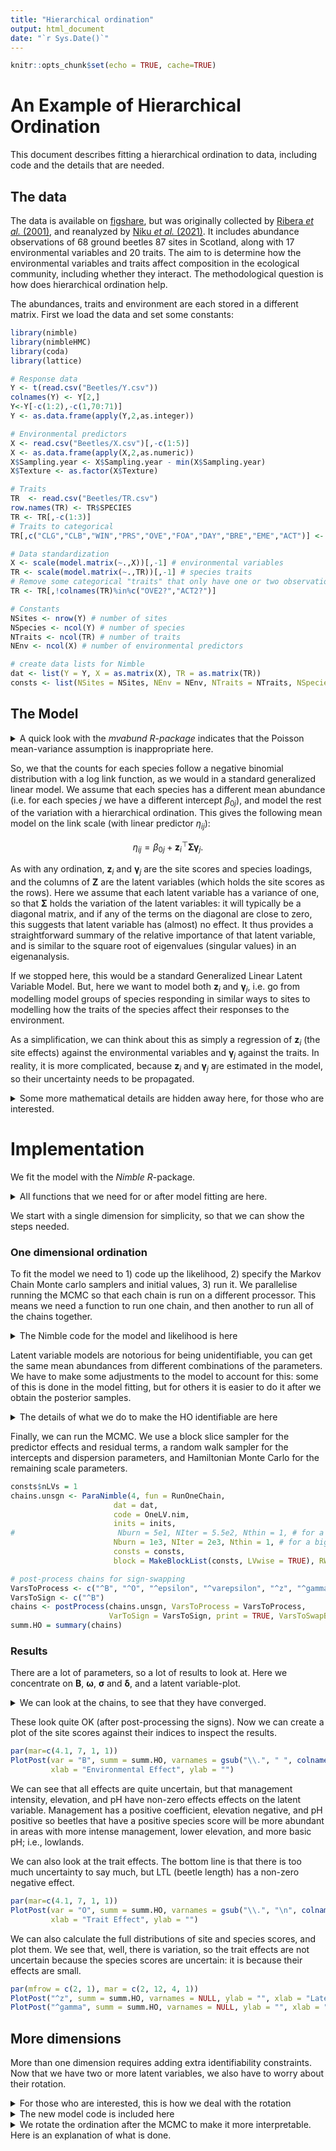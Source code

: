 ```yaml
---
title: "Hierarchical ordination"
output: html_document
date: "`r Sys.Date()`"
---
```


```r
knitr::opts_chunk$set(echo = TRUE, cache=TRUE)
```

# An Example of Hierarchical Ordination

This document describes fitting a hierarchical ordination to data, including code and the details that are needed.

## The data

The data is available on [figshare](https://doi.org/10.6084/m9.figshare.c.3297428.v1), but was originally collected by [Ribera *et al.* (2001)](https://doi.org/10.1890/0012-9658(2001)082[1112:EOLDAS]2.0.CO;2), and reanalyzed by [Niku *et al.* (2021)](https://onlinelibrary.wiley.com/doi/full/10.1002/env.2683). It includes abundance observations of 68 ground beetles 87 sites in Scotland, along with 17 environmental variables and 20 traits. The aim to is determine how the environmental variables and traits affect composition in the ecological community, including whether they interact. The methodological question is how does hierarchical ordination help.

The abundances, traits and environment are each stored in a different matrix. First we load the data and set some constants:

```r
library(nimble)
library(nimbleHMC)
library(coda)
library(lattice)

# Response data
Y <- t(read.csv("Beetles/Y.csv"))
colnames(Y) <- Y[2,]
Y<-Y[-c(1:2),-c(1,70:71)]
Y <- as.data.frame(apply(Y,2,as.integer))

# Environmental predictors
X <- read.csv("Beetles/X.csv")[,-c(1:5)]
X <- as.data.frame(apply(X,2,as.numeric))
X$Sampling.year <- X$Sampling.year - min(X$Sampling.year)
X$Texture <- as.factor(X$Texture)

# Traits
TR  <- read.csv("Beetles/TR.csv")
row.names(TR) <- TR$SPECIES
TR <- TR[,-c(1:3)]
# Traits to categorical
TR[,c("CLG","CLB","WIN","PRS","OVE","FOA","DAY","BRE","EME","ACT")] <- apply(TR[,c("CLG","CLB","WIN","PRS","OVE","FOA","DAY","BRE","EME","ACT")],2,as.factor)

# Data standardization
X <- scale(model.matrix(~.,X))[,-1] # environmental variables
TR <- scale(model.matrix(~.,TR))[,-1] # species traits
# Remove some categorical "traits" that only have one or two observations
TR <- TR[,!colnames(TR)%in%c("OVE2?","ACT2?")]

# Constants
NSites <- nrow(Y) # number of sites
NSpecies <- ncol(Y) # number of species
NTraits <- ncol(TR) # number of traits
NEnv <- ncol(X) # number of environmental predictors

# create data lists for Nimble
dat <- list(Y = Y, X = as.matrix(X), TR = as.matrix(TR))
consts <- list(NSites = NSites, NEnv = NEnv, NTraits = NTraits, NSpecies = NSpecies)
```

## The Model
<details><summary>A quick look with the *mvabund* *R-package* indicates that the Poisson mean-variance assumption is inappropriate here.</summary>

```r
meanvar.plot(Y, ylab="Sample variances (log scale)", xlab="Sample means (log scale)")
abline(a = 0, b = 1, col = "blue")
```

See [Warton (2008)](https://onlinelibrary.wiley.com/doi/pdf/10.1111/j.1442-9993.2007.01816.x) for more information.

</details>

So, we that the counts for each species follow a negative binomial distribution with a log link function, as we would in a standard generalized linear model. We assume that each species has a different mean abundance (i.e. for each species $j$ we have a different intercept $\beta_{0j}$), and model the rest of the variation with a hierarchical ordination. This gives the following mean model on the link scale (with linear predictor $\eta_{ij}$):

$$
\eta_{ij} = \beta_{0j} + \boldsymbol{z}_i^\top \boldsymbol{\Sigma} \boldsymbol{\gamma}_j.
$$

As with any ordination, $\boldsymbol{z}_i$ and $\boldsymbol{\gamma}_j$ are the site scores and species loadings, and the columns of $\boldsymbol{Z}$ are the latent variables (which holds the site scores as the rows). Here we assume that each latent variable has a variance of one, so that $\boldsymbol{\Sigma}$ holds the variation of the latent variables: it will typically be a diagonal matrix, and if any of the terms on the diagonal are close to zero, this suggests that latent variable has (almost) no effect. It thus provides a straightforward summary of the relative importance of that latent variable, and is similar to the square root of eigenvalues (singular values) in an eigenanalysis.

If we stopped here, this would be a standard Generalized Linear Latent Variable Model. But, here we want to model both $\boldsymbol{z}_i$ and $\boldsymbol{\gamma}_j$, i.e. go from modelling model groups of species responding in similar ways to sites to modelling how the traits of the species affect their responses to the environment.

As a simplification, we can think about this as simply a regression of $\boldsymbol{z}_i$ (the site effects) against the environmental variables and $\boldsymbol{\gamma}_j$ against the traits. In reality, it is more complicated, because $\boldsymbol{z}_i$ and $\boldsymbol{\gamma}_j$ are estimated in the model, so their uncertainty needs to be propagated.

<details><summary>Some more mathematical details are hidden away here, for those who are interested.</summary>
We denote the abundance at site $i = 1 \dots n$ for species $j = 1 \dots p$ as $Y_{ij}$, or as a matrix as $\boldsymbol{Y}$. The environmental variables are $x_{ik}$ for the $k = 1 \ldots K$ predictors (or $\boldsymbol{X}$ as a matrix), and $t = 1\ldots T$ traits as $\boldsymbol{TR}$. We then assume:

$$Y_{ij} \sim \text{NB}(\lambda_{ij}, \phi_j),$$
where $\phi_j$ is the scale parameter for each species. Also,

$$\text{log}(\lambda_{ij}) = \eta_{ij}.$$

Consequently, $\eta_{ij}$ is the linear predictor, which we further model with the hierarchical ordination:

$$
\eta_{ij} = \beta_{0j} + \boldsymbol{z}_i^\top \boldsymbol{\Sigma} \boldsymbol{\gamma}_j.
$$

We then model $\boldsymbol{z}_i$ (as in [van der Veen *et al.* (2023)](https://besjournals.onlinelibrary.wiley.com/doi/full/10.1111/2041-210X.14035)) and $\boldsymbol{\gamma}_j$ hierarchically:

$$
\boldsymbol{z}_i = \boldsymbol{B}^\top\boldsymbol{x}_i + \boldsymbol{\epsilon}_i,
$$
and 

$$
\boldsymbol{\gamma}_j = \boldsymbol{\omega}^\top\boldsymbol{TR}_{j} + \boldsymbol{\varepsilon}_j,
$$
where:

- $x_{ik}$ is the $k^{th}$ predictor (i.e. environmental effect) at site $i$ 
- $\boldsymbol{B}$ with entry $b_{kq} \sim \mathcal{N}(0,1)$ is the effect of the $k^{th}$ predictor on the site score for the $q^{th} = 1\ldots d$ latent variable
- $\boldsymbol{\epsilon}_i$ with entry $\epsilon_{iq} \sim \mathcal{N}(0, \sigma^2_q)$ is a vector of residuals for the unexplained part of the site score
- $TR_{jt}$ is the $t^{th}$ predictor (i.e. trait) for species $j$
- $\boldsymbol{\omega}_t$ with entry $\omega_{tq}$ is the effect of the $t^{th}$ trait on the species loading for the $q^{th}$ latent variable
- $\boldsymbol{\varepsilon}_j$ with entry $\varepsilon_{jq}  \sim \mathcal{N}(0, \delta^2_q)$ is a vector of residuals for the unexplained part of the species loading

Note that the predictors are all standardized to zero mean and unit variance. We additionally place exponential priors with rate parameter one on all the scale parameters.
</details>


# Implementation 

We fit the model with the *Nimble* *R*-package. 

<details><summary>All functions that we need for or after model fitting are here.</summary>

<details><summary>Code to generate initial values from prior distributions is here.</summary>

```r
# 1LV function
inits <- function(consts){
  B = rnorm(consts$NEnv)
  O = rnorm(consts$NTraits)
  varepsilon = rnorm(consts$NSpecies)
  epsilon = rnorm(consts$NSites)
  list(
    BSTAR = B,
    OSTAR = O,
    epsilonSTAR = epsilon,
    varepsilonSTAR = varepsilon,
    sd.Site = rexp(1),
    sd.Species = rexp(1),
    beta0 = rnorm(consts$NSpecies),
    sd.LV = rexp(1),
    phi = rexp(consts$NSpecies)
  )
}

# 2LV function
inits2 <- function(consts){
    B = matrix(rnorm(consts$nLVs*consts$NEnv),ncol=consts$nLVs)
    B[upper.tri(B)] = 0
    O = matrix(rnorm(consts$nLVs*consts$NTraits),nrow=consts$NTraits)
    O[upper.tri(O)] = 0
    varepsilon = mvtnorm::rmvnorm(consts$NSpecies,rep(0,consts$nLVs),diag(consts$nLVs))
    epsilon = mvtnorm::rmvnorm(consts$NSites,rep(0,consts$nLVs),diag(consts$nLVs))
    list(
        BSTAR = B,
        OSTAR = O,
        epsilonSTAR = epsilon,
        varepsilonSTAR = varepsilon,
        sd.Site = rexp(consts$nLVs),
        sd.Species = rexp(consts$nLVs),
        beta0 = rnorm(consts$NSpecies),
        sd.LV = rexp(consts$nLVs),
        phi = rexp(consts$NSpecies)
    )
}
```
</details>

<details><summary>Functions for MCMC are here.</summary>

```r
# Function to run a single chain
RunOneChain <- function(seed, dat, code, inits, consts, ToMonitor=NULL, 
                        Nburn=5e3, NIter=5.5e4, Nthin=10, block = NULL, RW = NULL, ...) {
  require(nimble)
  require(nimbleHMC)
  AllSamplers <- HMCsamplers <- c('epsilonSTAR', 'varepsilonSTAR', 'beta0', 'OSTAR', 'BSTAR',
                  'sd.Site', 'sd.Species', 'sd.LV','phi')
  
  if(!is.null(block)){
  HMCsamplers <- HMCsamplers[!HMCsamplers%in%unique(gsub("\\s*\\[[^\\)]+\\]","",c(unlist(block),unlist(RW))))]
  }
  if(is.null(ToMonitor)) {
    ToMonitor <- c("beta0", "sd.Species", "sd.Site", "sd.LV", "B", "O", 
                   "epsilon", "varepsilon", "gamma", "z", "phi")
  }
  mod <- nimbleModel(code = code, name = "HO", constants = consts, 
                     inits = inits(consts), data = dat, buildDerivs = TRUE)
  model <- compileNimble(mod)
  
  # Do HMC
    conf <- configureHMC(model, nodes = HMCsamplers, monitors = ToMonitor, print = FALSE, 
                         control=list(nwarmup=Nburn, kappa = 0.95, maxTreeDepth = 30))
    if(!is.null(block)) { 
    if(is.list(block)){
    # Use a slice everything that not being HMCed
      lapply(block, conf$addSampler, type = "AF_slice", sliceAdaptFactorInterval = Nburn)
    }else{
      # Use a slice everything that not being HMCed
      sapply(block, conf$addSampler, type = "AF_slice", sliceAdaptFactorInterval = Nburn)
    }
    }
    
    if(!is.null(RW)) { 
    if(is.list(RW)){
    # Use a slice everything that not being HMCed
      lapply(RW, conf$addSampler, type = "RW")
    }else{
      # Use a slice everything that not being HMCed
      sapply(RW, conf$addSampler, type = "RW")
    }
    }
    
  mcmc <- buildMCMC(conf)
  cmcmc <- compileNimble(mcmc, project = model)
  res <- runMCMC(cmcmc,  niter=NIter, nburnin = Nburn, thin=Nthin, 
                 nchains = 1, samplesAsCodaMCMC = TRUE, ...)
  return(res)
}

# Function to run chains in  parallel
ParaNimble <- function(NChains, ...) {
  opts <- list(...)
  if(!is.null(opts$seeds) && (length(opts$seeds) == NChains)){
    seeds <- opts$seeds
    opts <- opts[-which(names(opts)=="seeds")]
  }else{
    seeds <- 1:NChains
  }
  require(parallel)
  nimble_cluster <- makeCluster(NChains)
  
  samples <- parLapply(cl = nimble_cluster, X = seeds, ...)
  stopCluster(nimble_cluster)

  # Name the chains in the list
  chains <- setNames(samples,paste0("chain", 1:length(samples)))
  chains
}

# Function to create list of names for parameters to use a block slice sampler for
MakeBlockList <- function(consts, LVwise = TRUE){
# builds list for slice AF sampling
# with LVwise = TRUE we are LV-wise blocking B and epsilon, and O and varepsilon
# otherwise, LVs are jointly blocked
if(LVwise & consts$nLVs>1){
blockList <- c(sapply(1:consts$nLVs,
       function(x,consts){
         c(paste0("BSTAR[", 1:consts$NEnv,", ",x, "]"),
           paste0("epsilonSTAR[", 1:consts$NSites,", ",x, "]"))
         }
       ,
         consts = consts,simplify=F),
       sapply(1:consts$nLVs,
       function(x,consts){
         c(paste0("OSTAR[", 1:consts$NTraits,", ",x, "]"),
           paste0("varepsilonSTAR[", 1:consts$NSpecies,", ",x, "]"))
         }
       ,
         consts = consts,simplify=F)
       )
if(consts$nLVs>1){
# remove entries of B,O-STAR that are fixed
for(q in 2:consts$nLVs){
  blockList[[q]] <- blockList[[q]][-(1:(q-1))]
  blockList[-c(1:consts$nLVs)][[q]] <- blockList[-c(1:consts$nLVs)][[q]][-(1:(q-1))]
}
}
}else{
  blockList = list(c("BSTAR","epsilonSTAR"),c("OSTAR","varepsilonSTAR"))
}
blockList
}
```

</details>

<details><summary>Functions to process results after MCMC are here.</summary>
```r
# Utility Function to get logical indicators for if names contains a string in v
GetInds <- function(v, names) {
  if(length(v)==1) {
    res <- grep(v, names)
  } else {
    res <- c(unlist(sapply(v, grep, x=names)))
  }
  res
}

# Function to swap signs of all variables varinds to have same sign as vartosign.
ReSignChain <- function(chain, varinds, vartosign) {
  #    MeanSign <- sign(mean(chain[  ,s])) # Might need this
  res <- t(apply(chain, 1, function(x, vs, vi) {
    Names <- names(x)[vi]
    if(any(grepl(",", Names))) {
      lvind <- gsub(".*, ", "", Names)
    } else {
      lvind <- seq_along(vs)
    }
    x[vi] <- x[vi]*sign(x[vs[lvind]])
    x
  }, vs=vartosign, vi=varinds))
  as.mcmc(res)
}

# Function to post-process chains to swap signs.
postProcess <- function(Chains, VarsToProcess, VarsToSwapBy = NULL, VarToSign=NULL, print=FALSE) {
  if(is.null(VarToSign)) VarToSign <- VarsToProcess
  SignInd <- GetInds(VarToSign, colnames(Chains[[1]]))
  # Get indicators for all variables to have their signs changed
  ProcessInds <- GetInds(VarsToProcess, names = colnames(Chains[[1]]))
  
  # Check if > 1 LV
  SeveralLVs <- any(grepl(",", colnames(Chains[[1]])[SignInd]))
  
  # Calculate variance of mean of indicator of sign: 
  #    hopefully largest is variable with most sign swapping (i.e. )
  Signs <- as.data.frame(lapply(Chains, function(mat, ind) {
    colMeans(mat[,ind]>0)
  }, ind=SignInd))
    VarSign <- apply(Signs, 1, var)
  
  if(SeveralLVs) {
    LV <- gsub(".*, ", "", colnames(Chains[[1]])[SignInd])
    #Chose variables who's sign will be used to swap other signs
    if(is.null(VarsToSwapBy)){
      VarsToSwapBy <- sapply(unique(LV), function(lv, vs) {
      vv <- vs[grep(lv, names(vs))]
      nm <- names(which(vv==max(vv)))
      if(length(nm)>1) nm <- nm[1] # probably something more sophisticated is better
      nm
    }, vs = VarSign, simplify = TRUE)
    }
    if(print) message(paste0("Swapping by ", paste(VarsToSwapBy, collapse=", ")))
    chains.sgn <- lapply(Chains, ReSignChain, vartosign=VarsToSwapBy, varinds=ProcessInds)
    
  } else { # only 1 LV
    if(is.null(VarsToSwapBy)){
    #Chose variables who's sign will be used to swap other signs
    VarsToSwapBy <- names(which(VarSign==max(VarSign)))[1]
    }
    if(print) message(paste0("Swapping by ", paste(VarsToSwapBy, collapse=", ")))
#    chains.sgn <- lapply(Chains, ReSignChain, varNames=VarsToProcess, sign.var=ind)
    chains.sgn <- lapply(Chains, ReSignChain, vartosign=VarsToSwapBy, varinds=ProcessInds)
  }
  as.mcmc.list(chains.sgn)
}

# Function to convert a variable in an MCMC chain that should be a matrix from 
# a vector to the right matrix
ChainToMatrix <- function(ch, name) {
  v <- ch[grep(paste0("^", name, "\\["), names(ch))]
  l.row <- as.numeric(gsub(".*\\[", "", gsub(",.*", "", names(v))))
  l.col <- as.numeric(gsub(".*, ", "", gsub("\\]", "", names(v))))
  mat <- matrix(0, nrow=max(l.row), ncol=max(l.col))
  for(i in seq_along(ch)) { # there must be a quicker way...
    mat[l.row[i], l.col[i]] <- v[i]
  }
  mat
}

# Function to convert a variable in an MCMC chain that should be a vector to a diagonal matrix
ChainToDiag <- function(ch, name) {
  v <- ch[grep(paste0("^", name, "\\["), names(ch))]
  mat <- diag(v)
  mat
}

# Function to rotate a latent variable, defaults to Varimax. Methods in GPArotation package
# ch: one draw from MCMC chain
# RotateBy: name of variable to rotate by (i.e. to calculate the rotation matrix for)
# SDby: name of Standard deviations
# ToRotate: Variables to rotate (e.g. epsilons, gamma/z).
# SDToRotate: Standatd devations to rotate
# rotation.fn: Function in GPArotation to calcualte rotation, or svd. Defaults to svd.
# scale: Should RotateBy be scaled by SDby before rotating? Defaults to FALSE
rotate2LV <- function(ch, RotateBy, SDby, ToRotate=NULL, SDToRotate=NULL, rotation.fn="svd", 
                      scale=FALSE) {
  require(GPArotation)
  # Function to rotate matrices & return full vector or a matrix (retmat)
  RotateVar <- function(name, vec, rotmat, retmat=FALSE) {
    mat <- ChainToMatrix(ch=vec, name=name)
    rotated <- mat%*%rotmat
    
    if(retmat) {
      res <- rotated
    } else {
      vec[grep(paste0("^", name, "\\["), names(vec))] <- c(rotated)
      res <- vec
    }
    res
  }
# Function to rotate (diagonal) matrices & return the diagonal
  RotateSD <- function(name, vec, rotmat) {
    mat <- diag(vec[grep(paste0("^", name, "\\["), names(vec))])
    rotated <- mat%*%rotmat
    
    vec[grep(paste0("^", name, "\\["), names(vec))] <- diag(rotated)
    vec
  }

  # Extract SDs and latent variables
  SDs <- ch[grep(SDby, names(ch))]
  LVmat <- ChainToMatrix(ch, RotateBy)
  if(scale) LVmat <- sweep(LVmat, 2, SDs, "*")
  
  # Calculate a rotation matrix
  if(rotation.fn!="svd"){
  loadings.r  <- do.call(rotation.fn, list(A=LVmat)) # rotate
  }else{
  rot <- svd(LVmat)$v
  loadings.r <- list(Th=rot, loadings = LVmat%*%rot)
  }
  
  # Retrieve correct scale of LVs
  if(scale){
    #also need to put LVs into here
    ch[grep(paste0("^", RotateBy, "\\["), names(ch))]  <- scale(loadings.r$loadings)
    ch[grep(paste0("^", SDby, "\\["), names(ch))] <- attr(scale(loadings.r$loadings),"scaled:scale")
  } else{
   # if LVs are not scaled by LV sds, we just add the new LV scale to LVs SDs.
     ch[grep(paste0("^", RotateBy, "\\["), names(ch))] <- scale(loadings.r$loadings)
     ch[grep(paste0("^", SDby, "\\["), names(ch))] <- attr(scale(loadings.r$loadings),"scaled:scale")*SDs
  }

  # Rotate rest of the variables
  for(nm in unique(ToRotate)) {
    ch <- RotateVar(vec=ch, name=nm, rotmat=loadings.r$Th, retmat = FALSE)
  }
   for(nm in unique(SDToRotate)) {
    ch <- RotateSD(vec=ch, name=nm, rotmat=loadings.r$Th)
  }

  ch
}

RotateChains <- function(mcmc.lst, RotateBy="z", SDby = "sd.LV", 
                         ToRotate=c("B", "epsilon", "gamma", "O", "varepsilon"), 
                         SDToRotate=c("sd.Site", "sd.Species"), ...) {
  if(SDby%in%SDToRotate)stop("'SDby' should not be present in 'SDToRotate'.")
  if(RotateBy%in%ToRotate)stop("'RotateBy' should not be present in 'ToRotate'.")
  rotated <- lapply(mcmc.lst, function(mcmc) {
    rot <- apply(mcmc, 1, rotate2LV, RotateBy=RotateBy, SDby = SDby, 
                         ToRotate=ToRotate, SDToRotate=SDToRotate, ...)
    as.mcmc(t(rot))
  })
  as.mcmc.list(rotated)
}

RescaleVars <- function(vec, ScaleBy, SDTorescale, ToRescale) {
  vec2 <- vec
  ScBy <- ChainToMatrix(vec, ScaleBy)
  SD <- apply(ScBy, 2, sd)
  
  for(nm in unique(c(ScaleBy, ToRescale))) {
      Sc.x <- ChainToMatrix(vec, nm)
      Sc.x.sc <- sweep(Sc.x, 2, SD, "/")
      vec2[grep(paste0("^", nm, "\\["), names(vec2))] <- c(Sc.x.sc)
  }
  for(nm in SDTorescale) {
    SD.x <- vec[grep(paste0("^", nm, "\\["), names(vec))]
    vec2[grep(paste0("^", nm, "\\["), names(vec2))] <- SD.x/SD
  }
  vec2
}

RescaleChains <- function(mcmc.lst, ...) {
  rescale <- lapply(mcmc.lst, function(mcmc) {
    rot <- apply(mcmc, 1, RescaleVars, ...)
    as.mcmc(t(rot))
  })
  as.mcmc.list(rescale)
}
```
</details>

<details><summary>Plotting functions.</summary>
```r
PlotPost <- function(var, summ, varnames=NULL, ...) {
  vars <- grep(var, rownames(summ$statistics))
  if(is.null(varnames)) varnames <- rownames(summ$statistics)[grep(var, rownames(summ$statistics))]
  if(length(varnames)!=length(vars)) 
    stop(paste0("Number of variable names, ", length(varnames), "not the same as number of variables, ",
                length(vars)))
  
  plot(summ$statistics[vars,"Mean"], 1:length(vars), 
       xlim=range(summ$quantiles[vars,]), yaxt="n", ...)
  segments(summ$quantiles[vars,"2.5%"], 1:length(vars), summ$quantiles[vars,"97.5%"], 1:length(vars))
  segments(summ$quantiles[vars,"25%"], 1:length(vars), summ$quantiles[vars,"75%"], 1:length(vars), lwd=3)
  abline(v=0, lty=3)
  axis(2, at=1:length(vars), labels=varnames, las=1)
}

AddArrows <- function(coords, marg= par("usr"), col=2) {
  origin <- c(mean(marg[1:2]), mean(marg[3:4]))
  Xlength <- sum(abs(marg[1:2]))/2
  Ylength <- sum(abs(marg[3:4]))/2
  ends <- coords / max(abs(coords)) * min(Xlength, Ylength) * .8
  arrows(
    x0 = origin[1],
    y0 = origin[2],
    x1 = ends[,
              1] + origin[1],
    y1 = ends[, 2] + origin[2],
    col = col,
    length = 0.1)
  text(
    x = origin[1] + ends[, 1] * 1.1,
    y = origin[2] + ends[, 2] * 1.1,
    labels = rownames(coords),
    col = col)
}
```
</details>

<details><summary>Functions to retrieve results for the 4th corner term.</summary>
```r
# Function to get MCMC results for reduced-rank approximated interaction term
getMCMCInt <- function(mcmc.lst, dat,...) {
  int.mcmc <- lapply(mcmc.lst, function(mcmc){
    inCoefs <- as.mcmc(t(apply(mcmc, 1, function(ch){
    B <- ChainToMatrix(ch,"B")
    O <- ChainToMatrix(ch,"O")  
    SDs <- diag(ch[grep("sd.LV",gsub("\\s*\\[[^\\)]+\\]","",names(ch)))])
    coefs <- B%*%SDs%*%t(O)
    vec <- c(coefs)
    names(vec) <- paste0(colnames(dat$X),":",rep(colnames(dat$TR),each=ncol(dat$X)))
    vec
    })))
  }
  )
  as.mcmc.list(int.mcmc)
}
```
</details>

<details><summary>Some final summary functions.</summary>
```r
ExtractMeans <- function(mcmc.lst, name=NULL) { # this needs defensive programming
  if(is.null(name)) {
    ind <- 1:nrow(mcmc.lst$statistics)
  } else {
    ind <- grep(name, rownames(mcmc.lst$statistics))
  }
  Means <- mcmc.lst$statistics[ind,"Mean"]
  if(any(grep(",", names(Means)))) {
    Col <- gsub("]", "", unique(gsub(".*, ", "", names(Means))))
    res <- sapply(Col, function(cc, mn) {
      mn[grep(paste0(cc,"]"), names(mn))]
    }, Means)
  } else {
    res <- Means
  }
  res
}
GetMeans <- function(summ, name, d=1) {
  if(is.null(d)) d <- 1
  var <- summ$statistics[grep(paste0('^', name), rownames(summ$statistics)),"Mean"]
  matrix(var,ncol=d)
}
```
</details>
</details>

We start with a single dimension for simplicity, so that we can show the steps needed.

### One dimensional ordination

To fit the model we need to 1) code up the likelihood, 2) specify the Markov Chain Monte carlo samplers and initial values, 3) run it. We parallelise running the MCMC so that each chain is run on a different processor. This means we need a function to run one chain, and then another to run all of the chains together.

<details><summary>The Nimble code for the model and likelihood is here</summary>

```r
OneLV.nim <- nimbleCode({
  for (i in 1:NSites) {
    for (j in 1:NSpecies) {
# These three lines specify the model:   
      Y[i, j] ~ dnegbin(phi[j]/(phi[j]+lambda[i, j]), phi[j]) # Likelihood: Y follows a NB distribution
      
      log(lambda[i, j]) <- eta[i, j] # Specify the log link function
      eta[i,j] <- beta0[j] + gamma[j]*sd.LV*z[i] # linear predictor: species + LV
    }
# Site scores: regression against environmental effects
#    the Bs are the coefficients of the environmental effects
      epsilonSTAR[i] ~ dnorm(0, sd = sd.Site) # Residual site effect
      XB[i] <- inprod(X[i, 1:NEnv],BSTAR[1:NEnv])
      zSTAR[i] <- XB[i] + epsilonSTAR[i]
  }
  
  for(j in 1:NSpecies) {
# Species effects: regression against trait effects
#    The Os are the trait effects.
      varepsilonSTAR[j] ~ dnorm(0, sd = sd.Species) # Residual
      omegaTR[j] <- inprod(TR[j, 1:NTraits],OSTAR[1:NTraits])
      gammaSTAR[j] <- omegaTR[j] + varepsilonSTAR[j]
      beta0[j] ~ dnorm(0, sd = 1) # Species means
  }
  
# Here we standardise z and gamma, so the both have a variance of 1.
#   The standard deviation of the latent variable is sd.LV.
    zmu <- mean(zSTAR[1:NSites])
    gammamu<- mean(gammaSTAR[1:NSpecies])
    StdDev.z <- sqrt(mean((zSTAR[1:NSites] - zmu)^2))
    StdDev.gamma <- sqrt(mean((gammaSTAR[1:NSpecies] - gammamu)^2))
    z[1:NSites] <- zSTAR[1:NSites]/StdDev.z
    gamma[1:NSpecies] <- gammaSTAR[1:NSpecies]/StdDev.gamma
    
# Scale other parameters
    epsilon[1:NSites] <- epsilonSTAR[1:NSites]/StdDev.z
    B[1:NEnv] <-  BSTAR[1:NEnv]/StdDev.z
    varepsilon[1:NSpecies] <- varepsilonSTAR[1:NSpecies]/StdDev.gamma
    O[1:NTraits] <-  OSTAR[1:NTraits]/StdDev.gamma

    # priors for scales
    sd.Site ~ dexp(1)
    sd.Species ~ dexp(1)
    sd.LV ~ dexp(1)

    for(k in 1:NEnv){
      BSTAR[k] ~ dnorm(0, sd = 1)  
    }
    for(tr in 1:NTraits){
      OSTAR[tr] ~ dnorm(0, sd = 1)
    }
     for(j in 1:NSpecies){
      phi[j] ~ dexp(1)
    }
})
```
</details>

Latent variable models are notorious for being unidentifiable, you can get the same mean abundances from different combinations of the parameters. We have to make some adjustments to the model to account for this: some of this is done in the model fitting, but for others it is easier to do it after we obtain the posterior samples.

<details><summary>The details of what we do to make the HO identifiable are here</summary>

- First, we standardise $\boldsymbol{z}_i$ and $\boldsymbol{\gamma}_j$ to unit variance per latent variable to prevent scale invariance
- At this point the model is still invariant to sign switching: because $z_{i}\gamma_{j} = (-z_{i})(-\gamma_{j})$ in the MCMC algorithm can (and does) switch signs mid run. We could solve it by placing a truncated normal prior on the main diagonal entries of $\boldsymbol{B}$ or $\boldsymbol{\omega}$, but that results in bimodal posterior distributions for other coefficients. Instead we impose sign constraints by post-process the chains. We choose one parameter, for example one $z_{iq}$ or $\gamma_{jq}$, to be positive, and switch all of the other parameters based on that one. See below for the details of how we fix the signs.

We want to make one parameter positive, and ideally we want to do this to a parameter that clearly has both modes away from zero. We can identify this in an **ad hoc** way: for each chain for every parameter we calculate the proportion of iterations where the sign is positive, and then for every parameter we calculate the variance in that proportion. If a parameter is centered around 0 the mean proportion will be about 0.5, and will not vary much, whereas if it is some way from 0 the mean will be close to 0 or 1, and the variance will be high. Alternativley, we could look at the largest $|p - 0.5|$, or we can visually identify such parameters from the posterior samples. There may be even better alternatives, and most of the time visual inspection of posterior density plots is most straightforward.
</details>

Finally, we can run the MCMC. We use a block slice sampler for the predictor effects and residual terms, a random walk sampler for the intercepts and dispersion parameters, and Hamiltonian Monte Carlo for the remaining scale parameters.
```r
consts$nLVs = 1
chains.unsgn <- ParaNimble(4, fun = RunOneChain,
                       dat = dat,
                       code = OneLV.nim,
                       inits = inits, 
#                       Nburn = 5e1, NIter = 5.5e2, Nthin = 1, # for a small run
                       Nburn = 1e3, NIter = 2e3, Nthin = 1, # for a big HMC run
                       consts = consts, 
                       block = MakeBlockList(consts, LVwise = TRUE), RW = c(paste0("beta0[",1:consts$NSpecies,"]"),paste0("phi[",1:consts$NSpecies,"]"))) # HMC on the rest (hypers)

# post-process chains for sign-swapping
VarsToProcess <- c("^B", "^O", "^epsilon", "^varepsilon", "^z", "^gamma")
VarsToSign <- c("^B")
chains <- postProcess(chains.unsgn, VarsToProcess = VarsToProcess, 
                      VarToSign = VarsToSign, print = TRUE, VarsToSwapBy = "B[26]")
summ.HO = summary(chains)
```

### Results

There are a lot of parameters, so a lot of results to look at. Here we concentrate on $\boldsymbol{B}$, $\boldsymbol{\omega}$, $\boldsymbol{\sigma}$ and $\boldsymbol{\delta}$, and a latent variable-plot.

<details>
    <summary>We can look at the chains, to see that they have converged.</summary>

First the environmental effects:

```r
library(basicMCMCplots)
chainsPlot(chains, var = "B", legend = F)
```

Then the trait effects:

```r
chainsPlot(chains, var = "O", legend = F)
```

</details>

These look quite OK (after post-processing the signs). Now we can create a plot of the site scores against their indices to inspect the results.

```r
par(mar=c(4.1, 7, 1, 1))
PlotPost(var = "B", summ = summ.HO, varnames = gsub("\\.", " ", colnames(X)), 
         xlab = "Environmental Effect", ylab = "")
```

We can see that all effects are quite uncertain, but that management intensity, elevation, and pH have non-zero effects effects on the latent variable. Management has a positive coefficient, elevation negative, and pH positive so beetles that have a positive species score will be more abundant in areas with more intense management, lower elevation, and more basic pH; i.e., lowlands. 

We can also look at the trait effects. The bottom line is that there is too much uncertainty to say much, but LTL (beetle length) has a non-zero negative effect.

```r
par(mar=c(4.1, 7, 1, 1))
PlotPost(var = "O", summ = summ.HO, varnames = gsub("\\.", "\n", colnames(TR)), 
         xlab = "Trait Effect", ylab = "")

```

We can also calculate the full distributions of site and species scores, and plot them. We see that, well, there is variation, so the trait effects are not uncertain because the species scores are uncertain: it is because their effects are small.

```r
par(mfrow = c(2, 1), mar = c(2, 12, 4, 1))
PlotPost("^z", summ = summ.HO, varnames = NULL, ylab = "", xlab = "Latent variable 1", main = "Sites")
PlotPost("^gamma", summ = summ.HO, varnames = NULL, ylab = "", xlab = "Latent variable 1", main = "Species")
```

## More dimensions

More than one dimension requires adding extra identifiability constraints. Now that we have two or more latent variables, we also have to worry about their rotation.

<details><summary>For those who are interested, this is how we deal with the rotation</summary>
There are various ways to place the constraints, some more numerically stable than others. Generally, we note that the model on the link scale is similar to existing matrix decompositions, so that much about the required constraints can be learned from those.
 
To prevent rotational invariance, we require both $\boldsymbol{B}$ and $\boldsymbol{O}$ to have zeros above the main diagonal. van der Veen *et al* (2023) assumed $\boldsymbol{B}$ to be a semi-orthogonal matrix instead, as they encountered numerical instability with the constraints that we impose here. However, their constraint would require sampling on constrained parameter spaces, which is difficult, while this constraint formulation allows to use standard out-of-the-box MCMC samplers (also, it seems to work fine here). Together with the scale constraint for the latent variables there are $d(d-1)-2K$ constraints in the model, and when $d = K$ the number of parameters is the same in the interaction terms as for the fourth corner model by [Niku *et al.*(2021)](https://onlinelibrary.wiley.com/doi/full/10.1002/env.2683). When $d \gt min(K,T)$ the model can still be fitted (but either $\boldsymbol{B}$ or $\boldsymbol{O}$ needs to be padded with a column of zeros), but with $d \gt max(d,K)$ there are no further predictor effects to be estimated (as the model includes the same number of parameters as the full rank term) and additional constraints will need to be introduced.
</details>

<details><summary>The new model code is included here</summary>

```r
# Model code
# Update our constants from before with the new number of LVs, rest remains the same
HO.nim <- nimbleCode({
  for (i in 1:NSites) {
    for (j in 1:NSpecies) {
      eta[i,j] <- beta0[j] + sum(gamma[j,1:nLVs]*sd.LV[1:nLVs]*z[i,1:nLVs])
      log(lambda[i, j]) <- eta[i, j]
      Y[i, j] ~ dnegbin(phi[j]/(phi[j]+lambda[i, j]), phi[j])
    }      
    for (l in 1:nLVs) {
      XB[i, l] <- sum(X[i, 1:NEnv]*BSTAR[1:NEnv, l])
      epsilonSTAR[i,l] ~ dnorm(0,sd.Site[l])# Residual
      zSTAR[i,l] <- XB[i,l] + epsilonSTAR[i,l]
    }
  }
  
  for(j in 1:NSpecies) {
    for (l in 1:nLVs) {
      omegaTR[j, l] <- sum(TR[j, 1:NTraits]*OSTAR[1:NTraits, l])
      varepsilonSTAR[j,l] ~ dnorm(0,sd.Species[l]) # Residual
      gammaSTAR[j,l] <- omegaTR[j,l] + varepsilonSTAR[j,l]
    }
    
    beta0[j] ~ dnorm(0, sd=1)
  }
  # Constraints to 0 on upper diagonal
  # stole some code from Boral for this - thanks Francis
  for(l in 1:(nLVs-1)) { 
    for(ll in (l+1):(nLVs)) {
      BSTAR[l,ll] <- 0 
      OSTAR[l,ll] <- 0
    } 
  }

  for(l in 1:nLVs) { 
    # diagonal elements
    BSTAR[l,l] ~ dnorm(0,sd=1)
    OSTAR[l,l] ~ dnorm(0,sd=1)

    ## standardizing z and gamma
    zmu[l] <- mean(zSTAR[1:NSites,l])
    StdDev.z[l] <- sqrt(mean((zSTAR[1:NSites,l] - zmu[l])^2))
    z[1:NSites,l] <- (zSTAR[1:NSites,l]-zmu[l])/StdDev.z[l]
    
    gammamu[l] <- mean(gammaSTAR[1:NSpecies,l])
    StdDev.gamma[l] <- sqrt(mean((gammaSTAR[1:NSpecies,l] - gammamu[l])^2)) 
    gamma[1:NSpecies,l] <- (gammaSTAR[1:NSpecies,l]-gammamu[l])/StdDev.gamma[l]
    
    # Scale other parameters
    epsmu[l] <- mean(epsilonSTAR[1:NSites,l])
    varepsmu[l] <- mean(varepsilonSTAR[1:NSpecies,l])
    
    epsilon[1:NSites,l] <- (epsilonSTAR[1:NSites,l]-epsmu[l])/StdDev.z[l]
    B[1:NEnv,l] <-  BSTAR[1:NEnv,l]/StdDev.z[l]
    varepsilon[1:NSpecies,l] <- (varepsilonSTAR[1:NSpecies,l]-varepsmu[l])/StdDev.gamma[l]
    O[1:NTraits,l] <-  OSTAR[1:NTraits,l]/StdDev.gamma[l]
  
    # priors for scales
    sd.Site[l] ~ dexp(1)
    sd.Species[l] ~ dexp(1)
    sd.LV[l] ~ dexp(1)
    } 
  
  ## Free lower diagonals
  for(l in 2:nLVs) { 
    for(ll in 1:(l-1)) { 
      BSTAR[l,ll] ~ dnorm(0,sd=1)
      OSTAR[l,ll] ~ dnorm(0,sd=1)
      } 
  }
  ## All other elements
  for(l in (nLVs+1):NEnv) { 
    for(ll in 1:(nLVs)) { 
      BSTAR[l,ll] ~dnorm(0,1) 
    } 
  } 

  for(l in (nLVs+1):NTraits) { 
    for(ll in 1:(nLVs)) { 
      OSTAR[l,ll] ~dnorm(0, 1) 
    } 
  } 

     for(j in 1:NSpecies){
      phi[j] ~ dexp(1)
    }
})
```

</details>

<details><summary>We rotate the ordination after the MCMC to make it more interpretable. Here is an explanation of what is done.</summary>

Our model is:

$$
\eta_{ij} = \beta_{0j} + \boldsymbol{z}_i^\top \boldsymbol{\Sigma} \boldsymbol{\gamma}_j.
$$

There are many possible rotations (see the [https://cran.r-project.org/web/packages/GPArotation/index.html](GPArotation) package for a long list). Here we will rotate based on a singular value decomposition (SVD) of the latent variables, as in the *gllvm* *R*-package [Niku *et al.*](https://cran.r-project.org/web/packages/gllvm/index.html). This rotates the ordination so that most of the variation in $\boldsymbol{z}_i^\top \boldsymbol{\Sigma}$ is put on the first latent variable, and so that the second latent variable has the next largest amount of variance. Note, that this does not guarantee that these are the latent variables that explain most variation in the response, unlike in eigenanalysis.

In detail, for each draw from the posterior we:

1. Multiply the LV-specific standard deviations by the column-wise standard deviation of $\boldsymbol{\Gamma}$ and/or $\boldsymbol{Z}$ as deemed appropriate
2. Column-wise re-scale $\boldsymbol{B}, \boldsymbol{E}, \boldsymbol{\Gamma}, \boldsymbol{Z}, \boldsymbol{\Omega}$ and $\boldsymbol{\mathcal{E}}$: so that both $\boldsymbol{Z}$ and $\boldsymbol{\Gamma}$ have column-wise unit variance.
3. Calculate a rotation matrix $\boldsymbol{M}$ from $\boldsymbol{Z}\Sigma$
4. Rotate $\boldsymbol{B}, \boldsymbol{E}, \Gamma, \boldsymbol{Z}, \boldsymbol{\Omega}$ and $\boldsymbol{\mathcal{E}}$
5. Column-wise (LV-wise) re-calculate the scale of $\boldsymbol{Z}$, $\boldsymbol{E}$, $\boldsymbol{\mathcal{E}}$

The first step sweeps the scale of the LVs and loadings into the LV-specific scale so it still represents the total variance of the latent variables.
<\details>

We can run the fitting with the same code as before:

```r
consts$nLVs <- nLVs <- 2
HO.2LV <- ParaNimble(4, fun = RunOneChain,
                       dat = dat,
                       code = HO.nim,
                       inits = inits2,
#                       Nburn=5e1, NIter=5.5e2, Nthin=1, # for a small run
                       Nburn = 1e3, NIter = 5e3, Nthin = 1, # for a full run
                       consts = consts, 
                       block = MakeBlockList(consts, LVwise=TRUE), RW = c(paste0("beta0[",1:consts$NSpecies,"]"),paste0("phi[",1:consts$NSpecies,"]"))) # HMC on the rest (hypers))
```

and do the post-processing with functions previously defined:

```r
# sd.LV does not need to be rescaled, since it is estimated for var(gamma) = var(z) = 1 in the nimble code
# Re-scale gamma
chains2LV.sc <- RescaleChains(HO.2LV, ScaleBy = "gamma", 
                              SDTorescale = c("sd.Species"),
                              ToRescale = c("gamma",  "O", "varepsilon"))

# Re-scale Z
chains2LV.sc2 <- RescaleChains(chains2LV.sc, ScaleBy = "z", 
                              SDTorescale = c("sd.Site"), 
                              ToRescale = c("z",  "B", "epsilon"))

# Now rotate based on Z*Sigma and return its scale as LVsd.
# Note that rotation can lead to non-diagonal sd.Site and sd.Species
# But off-diagonals are not currently returned
chains2LV.r <- RotateChains(chains2LV.sc2, rotation.fn = "svd", scale = T)

# post-process chains for sign-swapping
chains2LV <- postProcess(chains2LV.r, VarsToProcess = VarsToProcess, VarsToSwapBy = c("1]" = "B[26, 1]", "2]" = "B[22, 2]"), print = F)

# Calculate summaries
summ.HO2LV <- summary(chains2LV)

rm(chains2LV.sc, chains2LV.sc2, chains2LV.r)
```

## Results

<details><summary>First, we look at the mixing.</summary>
Environment first:

```r
chainsPlot(chains2LV, var = "B", legend = F, ncols = 2)
```

And the trait effects:

```r
chainsPlot(chains2LV, var = "O", legend = F, ncols = 2)
```

</details>

The LV-specific standard deviations gives an impression of relative importance of the latent variables;

```r
SDs <- summ.HO2LV$statistics[grep("sd", rownames(summ.HO2LV$statistic)),]
rownames(SDs) <- c(paste0("Latent Variable ", 1:2),
              paste0("Site ", 1:2),
              paste0("Species ", 1:2))
knitr::kable(SDs, digits=2, format = "html", table.attr = "style='width:70%;'")
```

we see that the first latent variable explains about twice as much variation than the second. We can also present this as a ratio:

```r
Ratio <- as.mcmc.list(lapply(chains2LV,function(ch)as.mcmc(data.frame(ch=ch[,"sd.LV[2]"]/ch[,"sd.LV[1]"]))))
chainsPlot(Ratio, legend=F)
```

Again we examine the predictor effects in a caterpillar plot to spot non-zero predictor effects:

```r
par(mar=c(5, 10, 4, 2) + 0.1)
PlotPost("B",summ.HO2LV,varnames = paste(rep(colnames(X),2), rep(paste0("LV.",1:2),each=ncol(X)), sep = "-"), xlab="Predictor effect", ylab=NA)
PlotPost("O",summ.HO2LV,varnames = paste(rep(colnames(TR),2), rep(paste0("LV.",1:2),each=ncol(TR)), sep = "-"), xlab="Predictor effect", ylab=NA)
```

From which we see that there are various non-zero effects for the environmental effects, but that generally the trait effects are still too uncertain to draw any conclusions.

However, What we are really interested in, is looking at the environment-trait interactions. We can plot those with the following code.

```r
intChains <- getMCMCInt(chains2LV, dat = dat)
summ.EnvTraitInt <- summary(intChains)
coefs <- matrix(summ.EnvTraitInt$statistics[,1], ncol = ncol(dat$TR), nrow=ncol(dat$X), dimnames = list(colnames(dat$X),colnames(dat$TR)))
# This plotting code was retrieved from the gllvm vignette: https://cran.r-project.org/web/packages/gllvm/vignettes/vignette1.html
a <- 0.2
colort <- colorRampPalette(c("blue", "white", "red"))
levelplot(coefs, xlab = "Environmental Variables", 
                      ylab = "Species traits", col.regions = colort(100), cex.lab = 1.3, 
                      at = seq(-a, a, length = 100), scales = list(x = list(rot = 45)))
```

From which we can see that Moisture, elevation, and management have the most pronounced effects; the variables that are included in the analysis of this dataset by Niku *et al* (2021).

Now, we can make two-dimensional ordination plots of sites and species, with their predictor effects. Note that these have been rotated, so that most ofthe variance should be on the first axis.

```r
z.m <- GetMeans(summ.HO2LV, name="^z", d=consts$nLVs)
gamma.m <- GetMeans(summ.HO2LV, name="^gamma", d=consts$nLVs)
vareps.m <- GetMeans(summ.HO2LV, name="^varepsilon", d=consts$nLVs)
eps.m <- GetMeans(summ.HO2LV, name="^epsilon", d=consts$nLVs)
B.m <- GetMeans(summ.HO2LV, name="B", d=consts$nLVs)
row.names(B.m) <- colnames(dat$X)
O.m <- GetMeans(summ.HO2LV, name="O", d=consts$nLVs)
row.names(O.m) <- colnames(dat$TR)

par(mfrow=c(2,1))
#LVs
plot(z.m,type="n", xlab="Latent variable 1", ylab="Latent variable 2", main = "Sites")
text(z.m,labels=1:consts$NSites)
AddArrows(marg = par("usr"), coords=B.m, col="red")

#gammas
plot(gamma.m,type="n", xlab="Latent variable 1", ylab="Latent variable 2", main = "Species")
text(gamma.m,labels=vegan::make.cepnames(colnames(Y)))
AddArrows(marg = par("usr"), coords=O.m, col="blue")
```

We can see that almost all of the environmental effects seem to act in the same way, mainly on LV1.

## Residual covariance matrix

The covariance of species is determined by traits, LV-specific variation and sites' residual variation, and the covariance between sites is determined by the environment, LV-specific variation and species' residual variation.

<details><summary>The maths behind this is covered in here</summary>
The residual covariance matrix of the model (where you calculate species associations from) is determined by three terms:

1) $\boldsymbol{X}\boldsymbol{B}\boldsymbol{\Sigma}\boldsymbol{\varepsilon}_j \sim \mathcal{N}(0,\boldsymbol{X}\boldsymbol{B}\boldsymbol{\Sigma}\text{diag}(\boldsymbol{\delta}^2)\boldsymbol{\Sigma}\boldsymbol{B}^\top\boldsymbol{X}^\top)$
2) $\boldsymbol{TR}\boldsymbol{\omega}\boldsymbol{\Sigma}\boldsymbol{\epsilon}_i\sim \mathcal{N}(0,\boldsymbol{T}\boldsymbol{\omega}\boldsymbol{\Sigma}\text{diag}(\boldsymbol{\sigma}^2)\boldsymbol{\Sigma}\boldsymbol{\omega}^\top\boldsymbol{T}^\top)$
3) $\boldsymbol{\epsilon}_i^\top\boldsymbol{\varepsilon}_j \sum \limits^{d}_{q=1}\Sigma_{q,q}\sigma_q\delta_q\sim \mathcal{K}_0(\sigma^{-1}_q\delta^{-1}_q\vert\epsilon_{iq}\varepsilon_{iq}\vert)$,

where $\mathcal{K}_0$ denotes the zero order modified Bessel function of the second kind. The first term tells us that correlations between species are determined by the environment. The second term tells us that the correlation between sites is determined by species traits. The last term induces no correlation between sites and species for diagonal $\boldsymbol{\Sigma}$, but serves to scale species associations. Consequently, the covariance for species $j,j2$ and site $i,i2$ is:
\begin{multline}
\Sigma_{i,i2,j,j2} =
\text{cov}(\boldsymbol{x}_i^\top\boldsymbol{B}\boldsymbol{\Sigma}\boldsymbol{\varepsilon}_j,\boldsymbol{x}_{i2}^\top\boldsymbol{B}\boldsymbol{\Sigma}\boldsymbol{\varepsilon}_{j2}) +
\text{cov}(\boldsymbol{x}_i^\top\boldsymbol{B}\boldsymbol{\Sigma}\boldsymbol{\varepsilon}_j,\boldsymbol{tr}_{j2}^\top\boldsymbol{\omega}\boldsymbol{\Sigma}\boldsymbol{\epsilon}_{i2}) +
\text{cov}(\boldsymbol{x}_i^\top\boldsymbol{B}\boldsymbol{\Sigma}\boldsymbol{\varepsilon}_j,\boldsymbol{\epsilon}_{i2}^\top\boldsymbol{\Sigma}\boldsymbol{\varepsilon}_{j2}) + 
\text{cov}(\boldsymbol{tr}_j^\top\boldsymbol{\omega}\boldsymbol{\Sigma}\boldsymbol{\epsilon}_i,\boldsymbol{x}_{i2}^\top\boldsymbol{B}\boldsymbol{\Sigma}\boldsymbol{\varepsilon}_{j2}) +
\text{cov}(\boldsymbol{tr}_{j}^\top\boldsymbol{\omega}\boldsymbol{\Sigma}\boldsymbol{\epsilon}_{i},\boldsymbol{tr}_{j2}^\top\boldsymbol{\omega}\boldsymbol{\Sigma}\boldsymbol{\epsilon}_{i2}) + \\
\text{cov}(\boldsymbol{tr}_j^\top\boldsymbol{\omega}\boldsymbol{\Sigma}\boldsymbol{\epsilon}_i,\boldsymbol{\epsilon}_{i2}^\top \boldsymbol{\Sigma}\boldsymbol{\varepsilon}_{j2}) +
\text{cov}(\boldsymbol{\epsilon}_{i}^\top \boldsymbol{\Sigma}\boldsymbol{\varepsilon}_{j},\boldsymbol{x}_{i2}^\top\boldsymbol{B}\boldsymbol{\Sigma}\boldsymbol{\varepsilon}_{j2}) +
\text{cov}(\boldsymbol{\epsilon}_{i}^\top \boldsymbol{\Sigma} \boldsymbol{\varepsilon}_{j},\boldsymbol{tr}_{j2}^\top\boldsymbol{\omega}\boldsymbol{\Sigma}\boldsymbol{\epsilon}_{i2})+
\text{cov}(\boldsymbol{\epsilon}_i^\top \boldsymbol{\Sigma}\boldsymbol{\varepsilon}_j,\boldsymbol{\epsilon}_{i2}^\top \boldsymbol{\Sigma}\boldsymbol{\varepsilon}_{j2}),
\end{multline}
third order terms are zero for central normal random variables, so this simplifies to:
\begin{equation}
\Sigma_{i,i2,j,j2} =
\boldsymbol{x}_i^\top\boldsymbol{B}\boldsymbol{\Sigma}\text{cov}(\boldsymbol{\varepsilon}_j,\boldsymbol{\varepsilon}_{j2}) \boldsymbol{\Sigma}\boldsymbol{B}^\top\boldsymbol{x}_{i2}+
\boldsymbol{x}_i^\top\boldsymbol{B}\boldsymbol{\Sigma}\text{cov}(\boldsymbol{\varepsilon}_j,\boldsymbol{\epsilon}_{i2})\boldsymbol{\Sigma}\boldsymbol{\omega}^\top\boldsymbol{tr}_{j2} +
\boldsymbol{tr}_j^\top\boldsymbol{\omega}\boldsymbol{\Sigma}\text{cov}(\boldsymbol{\epsilon}_i,\boldsymbol{\varepsilon}_{j2})\boldsymbol{\Sigma}\boldsymbol{B}^\top\boldsymbol{x}_{i2} +
\boldsymbol{tr}_{j}^\top\boldsymbol{\omega}\boldsymbol{\Sigma}\text{cov}(\boldsymbol{\epsilon}_{i},\boldsymbol{\epsilon}_{i2})\boldsymbol{\Sigma}\boldsymbol{\omega}^\top\boldsymbol{tr}_{j2} +
\text{cov}(\boldsymbol{\epsilon}_i^\top \boldsymbol{\Sigma}\boldsymbol{\varepsilon}_j,\boldsymbol{\epsilon}_{i2}^\top \boldsymbol{\Sigma} \boldsymbol{\varepsilon}_{j2}).
\end{equation}
Here, $\text{cov}(\boldsymbol{\varepsilon}_j,\boldsymbol{\epsilon}_{i2}) = \text{cov}(\boldsymbol{\epsilon}_i,\boldsymbol{\varepsilon}_{j2}) = 0$, and for  $\text{cov}(\boldsymbol{\epsilon}_i^\top\boldsymbol{\Sigma}\boldsymbol{\varepsilon}_j,\boldsymbol{\epsilon}_{i2}^\top\boldsymbol{\Sigma}\boldsymbol{\varepsilon}_{j2}) = 2\text{tr}(\text{diag}(\boldsymbol{\delta}^2)\boldsymbol{\Sigma}\text{diag}(\boldsymbol{\sigma}^2)\boldsymbol{\Sigma})$. Further, $\text{cov}(\boldsymbol{\varepsilon}_j,\boldsymbol{\varepsilon}_{j2})$ is zero for $j \neq j2$ and $\text{diag}(\boldsymbol{\delta}^2)$ otherwise, and similar for $\text{cov}(\boldsymbol{\epsilon}_i,\boldsymbol{\epsilon}_{i2})$ .

Consequently, for a species association matrix where we consider the block of the covariance matrix where $i = i2$, or for the site-to-site matrix where we consider the block $j  = j2$, we have:

\begin{split}
\Sigma_{j,j2} &=
\boldsymbol{x}_i^\top\boldsymbol{B}\boldsymbol{\Sigma}\text{cov}(\boldsymbol{\varepsilon}_j,\boldsymbol{\varepsilon}_{j2}) \boldsymbol{\Sigma}\boldsymbol{B}^\top\boldsymbol{x}_{i} +
\text{cov}(\boldsymbol{\epsilon}_i^\top \boldsymbol{\Sigma}\boldsymbol{\varepsilon}_j,\boldsymbol{\epsilon}_{i}^\top \boldsymbol{\Sigma} \boldsymbol{\varepsilon}_{j2}) + 
\boldsymbol{tr}_{j}^\top\boldsymbol{\omega}\boldsymbol{\Sigma}\text{var}(\boldsymbol{\epsilon}_{i},\boldsymbol{\epsilon}_{i})\boldsymbol{\Sigma}\boldsymbol{\omega}^\top\boldsymbol{tr}_{j2} \\
&= \boldsymbol{x}_i^\top\boldsymbol{B}\boldsymbol{\Sigma}\text{cov}(\boldsymbol{\varepsilon}_j,\boldsymbol{\varepsilon}_{j2}) \boldsymbol{\Sigma}\boldsymbol{B}^\top\boldsymbol{x}_{i} +
\boldsymbol{tr}_{j}^\top\boldsymbol{\omega}\boldsymbol{\Sigma}\text{diag}(\boldsymbol{\sigma}^2)\boldsymbol{\Sigma}\boldsymbol{\omega}^\top\boldsymbol{tr}_{j2}+
2\text{tr}\{\text{diag}(\boldsymbol{\delta}^2)\boldsymbol{\Sigma}\text{diag}(\boldsymbol{\sigma}^2)\boldsymbol{\Sigma}\},
\end{split}

and 

\begin{equation}
\Sigma_{i,i2} = 
\boldsymbol{tr}_{j}^\top\boldsymbol{\omega}\boldsymbol{\Sigma}\text{cov}(\boldsymbol{\epsilon}_{i},\boldsymbol{\epsilon}_{i2})\boldsymbol{\Sigma}\boldsymbol{\omega}^\top\boldsymbol{tr}_{j} +
\boldsymbol{x}_i^\top\boldsymbol{B}\boldsymbol{\Sigma}\text{diag}(\boldsymbol{\delta}^2)\boldsymbol{\Sigma}\boldsymbol{B}^\top\boldsymbol{x}_{i2} + 
2\text{tr}\{\text{diag}(\boldsymbol{\delta}^2)\boldsymbol{\Sigma}\text{diag}(\boldsymbol{\sigma}^2)\boldsymbol{\Sigma}\}.
\end{equation}
</details>

 We can visualize those matrices here for (e.g.,) the first site and first species, respectively.

```r
#species
spec.mat <- matrix(0,nrow=consts$NSpecies,ncol=consts$NSpecies)
Sigma <- diag(SDs[grep("Latent Variable", rownames(SDs)),1]^2)
Sigma.sp <- diag(SDs[grep("Species", rownames(SDs)),1]^2)
Sigma.si <- diag(SDs[grep("Site", rownames(SDs)),1]^2)

for(j in 1:consts$NSpecies){
  for(j2 in 1:consts$NSpecies){
    if(j==j2){
      spec.mat[j,j2] = X[1,,drop=F]%*%B.m%*%Sigma%*%Sigma.sp%*%t(B.m)%*%t(X[1,,drop=F])
    }
    spec.mat[j,j2] = spec.mat[j,j2] + TR[j,,drop=F]%*%O.m%*%Sigma%*%Sigma.si%*%Sigma%*%t(O.m)%*%t(TR[j2,,drop=F]) + 2*sum(diag((Sigma.sp%*%Sigma%*%Sigma.si%*%Sigma)))
  }
}

spec.cor.mat <- cov2cor(spec.mat)
colnames(spec.cor.mat) <- row.names(spec.cor.mat) <- colnames(Y)
corrplot::corrplot(spec.cor.mat,type = "lower",order = "AOE", main = "Species", mar = c(1,1,1,1),tl.srt=45,tl.cex = .5)

#sites
site.mat <- matrix(0,nrow=consts$NSites,ncol=consts$NSites)

for(i in 1:consts$NSites){
  for(i2 in 1:consts$NSites){
    if(i==i2){
      site.mat[i,i2] = TR[1,,drop=F]%*%O.m%*%Sigma%*%Sigma.si%*%t(O.m)%*%t(TR[1,,drop=F])
    }
    site.mat[i,i2] = site.mat[i,i2] + X[i,,drop=F]%*%B.m%*%Sigma%*%Sigma.sp%*%Sigma%*%t(B.m)%*%t(X[i2,,drop=F]) + 2*sum(diag((Sigma.sp%*%Sigma%*%Sigma.si%*%Sigma)))
  }
}

site.cor.mat <- cov2cor(site.mat)
colnames(site.cor.mat) <- row.names(site.cor.mat) <- paste("Site", 1:consts$NSites)
corrplot::corrplot(site.cor.mat,type = "lower",order = "AOE", main = "Sites", mar = c(3,3,3,3),tl.srt=45,tl.cex = .5)
```
